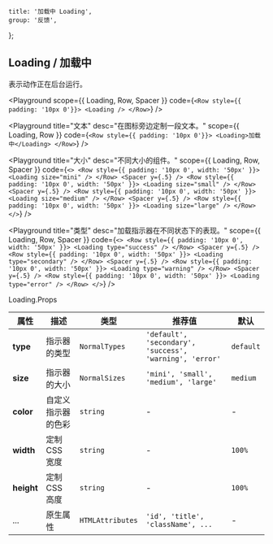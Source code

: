 
	title: '加载中 Loading',
	group: '反馈',
};

## Loading / 加载中

表示动作正在后台运行。

<Playground
	scope={{ Loading, Row, Spacer }}
	code={`
<Row style={{ padding: '10px 0'}}>
  <Loading />
</Row>
`}
/>

<Playground
	title="文本"
	desc="在图标旁边定制一段文本。"
	scope={{ Loading, Row }}
	code={`
<Row style={{ padding: '10px 0'}}>
  <Loading>加载中</Loading>
</Row>
`}
/>

<Playground
	title="大小"
	desc="不同大小的组件。"
	scope={{ Loading, Row, Spacer }}
	code={`
<>
  <Row style={{ padding: '10px 0', width: '50px' }}>
    <Loading size="mini" />
  </Row>
  <Spacer y={.5} />
  <Row style={{ padding: '10px 0', width: '50px' }}>
    <Loading size="small" />
  </Row>
  <Spacer y={.5} />
  <Row style={{ padding: '10px 0', width: '50px' }}>
    <Loading size="medium" />
  </Row>
  <Spacer y={.5} />
  <Row style={{ padding: '10px 0', width: '50px' }}>
    <Loading size="large" />
  </Row>
</>
`}
/>

<Playground
	title="类型"
	desc="加载指示器在不同状态下的表现。"
	scope={{ Loading, Row, Spacer }}
	code={`
<>
  <Row style={{ padding: '10px 0', width: '50px' }}>
    <Loading type="success" />
  </Row>
  <Spacer y={.5} />
  <Row style={{ padding: '10px 0', width: '50px' }}>
    <Loading type="secondary" />
  </Row>
  <Spacer y={.5} />
  <Row style={{ padding: '10px 0', width: '50px' }}>
    <Loading type="warning" />
  </Row>
  <Spacer y={.5} />
  <Row style={{ padding: '10px 0', width: '50px' }}>
    <Loading type="error" />
  </Row>
</>
`}
/>

<Attributes edit="/pages/zh-cn/components/loading.mdx">
<Attributes.Title>Loading.Props</Attributes.Title>

| 属性       | 描述               | 类型             | 推荐值                                                  | 默认      |
| ---------- | ------------------ | ---------------- | ------------------------------------------------------- | --------- |
| **type**   | 指示器的类型       | `NormalTypes`    | `'default', 'secondary', 'success', 'warning', 'error'` | `default` |
| **size**   | 指示器的大小       | `NormalSizes`    | `'mini', 'small', 'medium', 'large'`                    | `medium`  |
| **color**  | 自定义指示器的色彩 | `string`         | -                                                       | -         |
| **width**  | 定制 CSS 宽度      | `string`         | -                                                       | `100%`    |
| **height** | 定制 CSS 高度      | `string`         | -                                                       | `100%`    |
| ...        | 原生属性           | `HTMLAttributes` | `'id', 'title', 'className', ...`                       | -         |

</Attributes>

